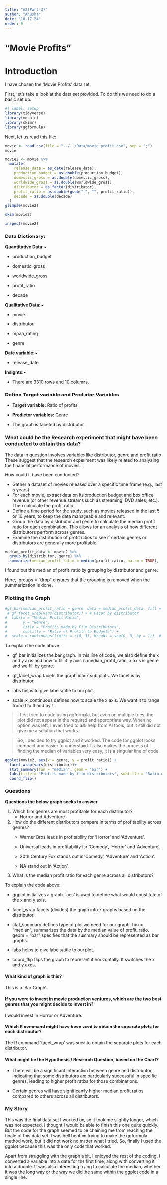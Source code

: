 ```yaml
---
title: "A2(Part-3)"
author: "Anusha"
date: "10-17-24"
order: 9
---
```


# "Movie Profits"

# Introduction

I have chosen the 'Movie Profits' data set.

First, let's take a look at the data set provided. To do this we need to do a basic set up.

```r
#| label: setup
library(tidyverse)
library(mosaic)
library(skimr)
library(ggformula)
```

Next, let us read this file:

```r
movie <- read.csv(file = "../../Data/movie_profit.csv", sep = ";")
movie
```

```r
movie2 <- movie %>% 
  mutate(
    release_date = as_date(release_date),
    production_budget = as.double(production_budget),
    domestic_gross = as.double(domestic_gross),
    worldwide_gross = as.double(worldwide_gross),
    distributor = as_factor(distributor),
    profit_ratio = as.double(gsub(",", "", profit_ratio)),
    decade = as.double(decade)
  )
glimpse(movie2)
```

```r
skim(movie2)
```

```r
inspect(movie2)
```

### **Data Dictionary:**

**Quantitative Data:\~**

-   production_budget

-   domestic_gross

-   worldwide_gross

-   profit_ratio

-   decade

**Qualitative Data:\~**

-   movie

-   distributor

-   mpaa_rating

-   genre

**Date variable:\~**

-   release_date

**Insights:\~**

-   There are 3310 rows and 10 columns.

### Define Target variable and Predictor Variables

-   **Target variable:** Ratio of profits

-   **Predictor variables:** Genre

-   The graph is faceted by distributor.

### What could be the Research experiment that might have been conducted to obtain this data?

The data in question involves variables like distributor, genre and profit ratio These suggest that the research experiment was likely related to analyzing the financial performance of movies.

How could it have been conducted?

-   Gather a dataset of movies released over a specific time frame (e.g., last 5 years).
-   For each movie, extract data on its production budget and box office revenue (or other revenue streams such as streaming, DVD sales, etc.). Then calculate the profit ratio.
-   Define a time period for the study, such as movies released in the last 5 or 10 years, to keep the data manageable and relevant.
-   Group the data by distributor and genre to calculate the median profit ratio for each combination. This allows for an analysis of how different distributors perform across genres.
-   Examine the distribution of profit ratios to see if certain genres or distributors are generally more profitable.

```r
median_profit_data <- movie2 %>%
  group_by(distributor, genre) %>%
  summarize(median_profit_ratio = median(profit_ratio, na.rm = TRUE), .groups = "drop")

```

I found out the median of profit_ratio by grouping by distributor and genre.

Here, .groups = "drop" ensures that the grouping is removed when the summarization is done.

### Plotting the Graph

```r
#gf_bar(median_profit_ratio ~ genre, data = median_profit_data, fill = ~ genre) %>%
 # gf_facet_wrap(vars(distributor)) + # Facet by distributor
#  labs(x = "Median Profit Ratio", 
#       y = "Genre", 
#       title = "Profits made by Film Distributors", 
#       subtitle = "Ratio of Profits to Budgets") +
#  scale_x_continuous(limits = c(0, 3), breaks = seq(0, 3, by = 1))  # Set x-axis to 0-3 range

```

To explain the code above:

-   gf_bar initializes the bar graph. In this line of code, we also define the x and y axis and how to fill it. y axis is median_profit_ratio, x axis is genre and we fill by genre.

-   gf_facet_wrap facets the graph into 7 sub plots. We facet is by distributor.

-   labs helps to give labels/title to our plot.

-   scale_x_continuous defines how to scale the x axis. We want it to range from 0 to 3 and by 1.

> I first tried to code using ggformula, but even on multiple tries, the plot did not appear in the required and appropriate way. When no option was left, I even tried to ask help from AI tools, but it still did not give me a solution that works.

> So, I decided to try ggplot and it worked. The code for ggplot looks compact and easier to understand. It also makes the process of finding the median of variables very easy, it is a singular line of code.

```r
ggplot(movie2, aes(x = genre, y = profit_ratio)) +
  facet_wrap(vars(distributor))+
  stat_summary(fun = "median", geom = "bar") +
  labs(title = "Profits made by film distributors", subtitle = "Ratio of profits to budgets", x = "Genre", y = "Median Profit Ratio")+  
  coord_flip()
```

### Questions

**Questions the below graph seeks to answer**

1.  Which film genres are most profitable for each distributor?
    -   Horror and Adventure
2.  How do the different distributors compare in terms of profitability across genres?
    -   Warner Bros leads in profitability for 'Horror' and 'Adventure'.

    -   Universal leads in profitability for 'Comedy', 'Horror' and 'Adventure'.

    -   20th Century Fox stands out in 'Comedy', 'Adventure' and 'Action'.

    -   NA stand out in 'Action'.
3.  What is the median profit ratio for each genre across all distributors?

To explain the code above:

-   ggplot initializes a graph. 'aes' is used to define what would constitute of the x and y axis.

-   facet_wrap facets (divides) the graph into 7 graphs based on the distributor.

-   stat_summary defines type of plot we need for our graph. fun = "median", summarizes the data by the median value of profit_ratio. geom = "bar" specifies that the summary should be represented as bar graphs.

-   labs helps to give labels/title to our plot.

-   coord_flip flips the graph to represent it horizontally. It switches the x and y axes.

#### What kind of graph is this?

This is a 'Bar Graph'.

#### If you were to invest in movie production ventures, which are the two best genres that you might decide to invest in?

I would invest in Horror or Adventure.

#### Which R command might have been used to obtain the separate plots for each distributor?

The R command 'facet_wrap' was sued to obtain the separate plots for each distributor.

#### What might be the Hypothesis / Research Question, based on the Chart?

-   There will be a significant interaction between genre and distributor, indicating that some distributors are particularly successful in specific genres, leading to higher profit ratios for those combinations.

-   Certain genres will have significantly higher median profit ratios compared to others across all distributors.

### My Story

This was the final data set I worked on, so it took me slightly longer, which was not expected. I thought I would be able to finish this one quite quickly. But the code for the graph seemed to be chaining me from reaching the finale of this data set. I was hell bent on trying to make the ggformula method work, but it did not work no matter what I tried. So, finally I used the ggplot because this was the only code that worked.

Apart from struggling with the graph a bit, I enjoyed the rest of the coding. I converted a variable into a date for the first time, along with converting it into a double. It was also interesting trying to calculate the median, whether it was the long way or the way we did the same within the ggplot code in a single line.
